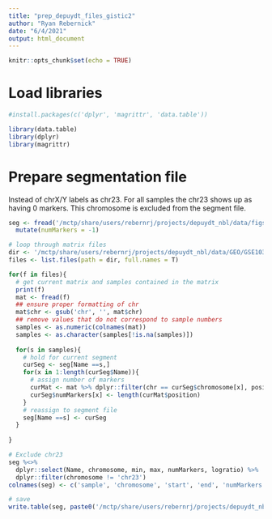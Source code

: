 ```yaml
---
title: "prep_depuydt_files_gistic2"
author: "Ryan Rebernick"
date: "6/4/2021"
output: html_document
---
```


```r
knitr::opts_chunk$set(echo = TRUE)
```

# Load libraries
```r

#install.packages(c('dplyr', 'magrittr', 'data.table'))

library(data.table)
library(dplyr)
library(magrittr)

```


# Prepare segmentation file
Instead of chrX/Y labels as chr23. For all samples the chr23 shows up as having 0 markers. This chromosome is excluded from the segment file.
```r

seg <- fread('/mctp/share/users/rebernrj/projects/depuydt_nbl/data/figshare/table3_segmented_copy_number_data.txt') %>%
  mutate(numMarkers = -1)

# loop through matrix files 
dir <- '/mctp/share/users/rebernrj/projects/depuydt_nbl/data/GEO/GSE103123/GSE103123_processed_matrix_tables/'
files <- list.files(path = dir, full.names = T)

for(f in files){
  # get current matrix and samples contained in the matrix
  print(f)
  mat <- fread(f)
  ## ensure proper formatting of chr
  mat$chr <- gsub('chr', '', mat$chr)
  ## remove values that do not correspond to sample numbers
  samples <- as.numeric(colnames(mat))
  samples <- as.character(samples[!is.na(samples)])
  
  for(s in samples){
    # hold for current segment
    curSeg <- seg[Name ==s,]
    for(x in 1:length(curSeg$Name)){
      # assign number of markers
      curMat <- mat %>% dplyr::filter(chr == curSeg$chromosome[x], position <= curSeg$max[x], position >= curSeg$min[x])
      curSeg$numMarkers[x] <- length(curMat$position)
    }
    # reassign to segment file
    seg[Name ==s] <- curSeg
  }
  
}

# Exclude chr23
seg %<>% 
  dplyr::select(Name, chromosome, min, max, numMarkers, logratio) %>%
  dplyr::filter(chromosome != 'chr23')
colnames(seg) <- c('sample', 'chromosome', 'start', 'end', 'numMarkers', 'logRatio')

# save 
write.table(seg, paste0('/mctp/share/users/rebernrj/projects/depuydt_nbl/int/gistic2/depuydt_seg_', format(Sys.time(), "%Y-%m-%d"), '.txt'), row.names = F, col.names = T, sep = '\t', quote = F)




```


